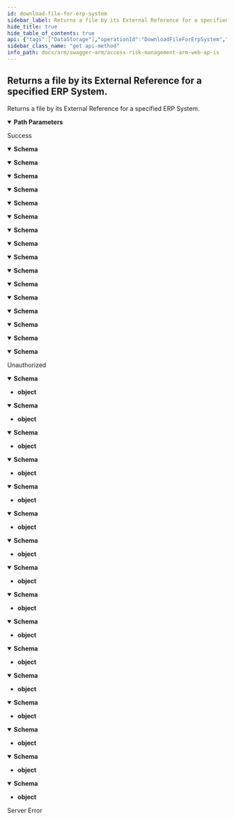 ```yaml
---
id: download-file-for-erp-system
sidebar_label: Returns a file by its External Reference for a specified ERP System.
hide_title: true
hide_table_of_contents: true
api: {"tags":["DataStorage"],"operationId":"DownloadFileForErpSystem","parameters":[{"name":"erpSystemId","in":"path","description":"","required":true,"schema":{"type":"integer","format":"int32"}},{"name":"externalReference","in":"path","description":"","required":true,"schema":{"type":"string"}}],"responses":{"200":{"description":"Success","content":{"application/json;odata.metadata=minimal;odata.streaming=true":{"schema":{"type":"object","properties":{"canRead":{"type":"boolean","readOnly":true},"canSeek":{"type":"boolean","readOnly":true},"canTimeout":{"type":"boolean","readOnly":true},"canWrite":{"type":"boolean","readOnly":true},"length":{"format":"int64","type":"integer","readOnly":true},"position":{"format":"int64","type":"integer"},"readTimeout":{"format":"int32","type":"integer"},"writeTimeout":{"format":"int32","type":"integer"}}}},"application/json;odata.metadata=minimal;odata.streaming=false":{"schema":{"type":"object","properties":{"canRead":{"type":"boolean","readOnly":true},"canSeek":{"type":"boolean","readOnly":true},"canTimeout":{"type":"boolean","readOnly":true},"canWrite":{"type":"boolean","readOnly":true},"length":{"format":"int64","type":"integer","readOnly":true},"position":{"format":"int64","type":"integer"},"readTimeout":{"format":"int32","type":"integer"},"writeTimeout":{"format":"int32","type":"integer"}}}},"application/json;odata.metadata=minimal":{"schema":{"type":"object","properties":{"canRead":{"type":"boolean","readOnly":true},"canSeek":{"type":"boolean","readOnly":true},"canTimeout":{"type":"boolean","readOnly":true},"canWrite":{"type":"boolean","readOnly":true},"length":{"format":"int64","type":"integer","readOnly":true},"position":{"format":"int64","type":"integer"},"readTimeout":{"format":"int32","type":"integer"},"writeTimeout":{"format":"int32","type":"integer"}}}},"application/json;odata.metadata=full;odata.streaming=true":{"schema":{"type":"object","properties":{"canRead":{"type":"boolean","readOnly":true},"canSeek":{"type":"boolean","readOnly":true},"canTimeout":{"type":"boolean","readOnly":true},"canWrite":{"type":"boolean","readOnly":true},"length":{"format":"int64","type":"integer","readOnly":true},"position":{"format":"int64","type":"integer"},"readTimeout":{"format":"int32","type":"integer"},"writeTimeout":{"format":"int32","type":"integer"}}}},"application/json;odata.metadata=full;odata.streaming=false":{"schema":{"type":"object","properties":{"canRead":{"type":"boolean","readOnly":true},"canSeek":{"type":"boolean","readOnly":true},"canTimeout":{"type":"boolean","readOnly":true},"canWrite":{"type":"boolean","readOnly":true},"length":{"format":"int64","type":"integer","readOnly":true},"position":{"format":"int64","type":"integer"},"readTimeout":{"format":"int32","type":"integer"},"writeTimeout":{"format":"int32","type":"integer"}}}},"application/json;odata.metadata=full":{"schema":{"type":"object","properties":{"canRead":{"type":"boolean","readOnly":true},"canSeek":{"type":"boolean","readOnly":true},"canTimeout":{"type":"boolean","readOnly":true},"canWrite":{"type":"boolean","readOnly":true},"length":{"format":"int64","type":"integer","readOnly":true},"position":{"format":"int64","type":"integer"},"readTimeout":{"format":"int32","type":"integer"},"writeTimeout":{"format":"int32","type":"integer"}}}},"application/json;odata.metadata=none;odata.streaming=true":{"schema":{"type":"object","properties":{"canRead":{"type":"boolean","readOnly":true},"canSeek":{"type":"boolean","readOnly":true},"canTimeout":{"type":"boolean","readOnly":true},"canWrite":{"type":"boolean","readOnly":true},"length":{"format":"int64","type":"integer","readOnly":true},"position":{"format":"int64","type":"integer"},"readTimeout":{"format":"int32","type":"integer"},"writeTimeout":{"format":"int32","type":"integer"}}}},"application/json;odata.metadata=none;odata.streaming=false":{"schema":{"type":"object","properties":{"canRead":{"type":"boolean","readOnly":true},"canSeek":{"type":"boolean","readOnly":true},"canTimeout":{"type":"boolean","readOnly":true},"canWrite":{"type":"boolean","readOnly":true},"length":{"format":"int64","type":"integer","readOnly":true},"position":{"format":"int64","type":"integer"},"readTimeout":{"format":"int32","type":"integer"},"writeTimeout":{"format":"int32","type":"integer"}}}},"application/json;odata.metadata=none":{"schema":{"type":"object","properties":{"canRead":{"type":"boolean","readOnly":true},"canSeek":{"type":"boolean","readOnly":true},"canTimeout":{"type":"boolean","readOnly":true},"canWrite":{"type":"boolean","readOnly":true},"length":{"format":"int64","type":"integer","readOnly":true},"position":{"format":"int64","type":"integer"},"readTimeout":{"format":"int32","type":"integer"},"writeTimeout":{"format":"int32","type":"integer"}}}},"application/json;odata.streaming=true":{"schema":{"type":"object","properties":{"canRead":{"type":"boolean","readOnly":true},"canSeek":{"type":"boolean","readOnly":true},"canTimeout":{"type":"boolean","readOnly":true},"canWrite":{"type":"boolean","readOnly":true},"length":{"format":"int64","type":"integer","readOnly":true},"position":{"format":"int64","type":"integer"},"readTimeout":{"format":"int32","type":"integer"},"writeTimeout":{"format":"int32","type":"integer"}}}},"application/json;odata.streaming=false":{"schema":{"type":"object","properties":{"canRead":{"type":"boolean","readOnly":true},"canSeek":{"type":"boolean","readOnly":true},"canTimeout":{"type":"boolean","readOnly":true},"canWrite":{"type":"boolean","readOnly":true},"length":{"format":"int64","type":"integer","readOnly":true},"position":{"format":"int64","type":"integer"},"readTimeout":{"format":"int32","type":"integer"},"writeTimeout":{"format":"int32","type":"integer"}}}},"application/json":{"schema":{"type":"object","properties":{"canRead":{"type":"boolean","readOnly":true},"canSeek":{"type":"boolean","readOnly":true},"canTimeout":{"type":"boolean","readOnly":true},"canWrite":{"type":"boolean","readOnly":true},"length":{"format":"int64","type":"integer","readOnly":true},"position":{"format":"int64","type":"integer"},"readTimeout":{"format":"int32","type":"integer"},"writeTimeout":{"format":"int32","type":"integer"}}}},"application/xml":{"schema":{"type":"object","properties":{"canRead":{"type":"boolean","readOnly":true},"canSeek":{"type":"boolean","readOnly":true},"canTimeout":{"type":"boolean","readOnly":true},"canWrite":{"type":"boolean","readOnly":true},"length":{"format":"int64","type":"integer","readOnly":true},"position":{"format":"int64","type":"integer"},"readTimeout":{"format":"int32","type":"integer"},"writeTimeout":{"format":"int32","type":"integer"}}}},"application/prs.odatatestxx-odata":{"schema":{"type":"object","properties":{"canRead":{"type":"boolean","readOnly":true},"canSeek":{"type":"boolean","readOnly":true},"canTimeout":{"type":"boolean","readOnly":true},"canWrite":{"type":"boolean","readOnly":true},"length":{"format":"int64","type":"integer","readOnly":true},"position":{"format":"int64","type":"integer"},"readTimeout":{"format":"int32","type":"integer"},"writeTimeout":{"format":"int32","type":"integer"}}}},"text/plain":{"schema":{"type":"object","properties":{"canRead":{"type":"boolean","readOnly":true},"canSeek":{"type":"boolean","readOnly":true},"canTimeout":{"type":"boolean","readOnly":true},"canWrite":{"type":"boolean","readOnly":true},"length":{"format":"int64","type":"integer","readOnly":true},"position":{"format":"int64","type":"integer"},"readTimeout":{"format":"int32","type":"integer"},"writeTimeout":{"format":"int32","type":"integer"}}}},"text/json":{"schema":{"type":"object","properties":{"canRead":{"type":"boolean","readOnly":true},"canSeek":{"type":"boolean","readOnly":true},"canTimeout":{"type":"boolean","readOnly":true},"canWrite":{"type":"boolean","readOnly":true},"length":{"format":"int64","type":"integer","readOnly":true},"position":{"format":"int64","type":"integer"},"readTimeout":{"format":"int32","type":"integer"},"writeTimeout":{"format":"int32","type":"integer"}}}}}},"401":{"description":"Unauthorized","content":{"application/json;odata.metadata=minimal;odata.streaming=true":{"schema":{"type":"object"}},"application/json;odata.metadata=minimal;odata.streaming=false":{"schema":{"type":"object"}},"application/json;odata.metadata=minimal":{"schema":{"type":"object"}},"application/json;odata.metadata=full;odata.streaming=true":{"schema":{"type":"object"}},"application/json;odata.metadata=full;odata.streaming=false":{"schema":{"type":"object"}},"application/json;odata.metadata=full":{"schema":{"type":"object"}},"application/json;odata.metadata=none;odata.streaming=true":{"schema":{"type":"object"}},"application/json;odata.metadata=none;odata.streaming=false":{"schema":{"type":"object"}},"application/json;odata.metadata=none":{"schema":{"type":"object"}},"application/json;odata.streaming=true":{"schema":{"type":"object"}},"application/json;odata.streaming=false":{"schema":{"type":"object"}},"application/json":{"schema":{"type":"object"}},"application/xml":{"schema":{"type":"object"}},"application/prs.odatatestxx-odata":{"schema":{"type":"object"}},"text/plain":{"schema":{"type":"object"}},"text/json":{"schema":{"type":"object"}}}},"500":{"description":"Server Error"}},"description":"Returns a file by its External Reference for a specified ERP System.","method":"get","path":"/api/datastorage/downloadfile/system/{erpSystemId}/externalreference/{externalReference}","info":{"version":"v1","title":"Access Risk Management ARM Web APIs"},"postman":{"name":"Returns a file by its External Reference for a specified ERP System.","description":{"type":"text/plain"},"url":{"path":["api","datastorage","downloadfile","system",":erpSystemId","externalreference",":externalReference"],"host":["{{baseUrl}}"],"query":[],"variable":[{"disabled":false,"description":{"content":"(Required) ","type":"text/plain"},"type":"any","value":"","key":"erpSystemId"},{"disabled":false,"description":{"content":"(Required) ","type":"text/plain"},"type":"any","value":"","key":"externalReference"}]},"header":[{"key":"Accept","value":"application/json;odata.metadata=minimal;odata.streaming=true"}],"method":"GET"}}
sidebar_class_name: "get api-method"
info_path: docs/arm/swagger-arm/access-risk-management-arm-web-ap-is
---
```



## Returns a file by its External Reference for a specified ERP System.



Returns a file by its External Reference for a specified ERP System.

<details style={{"marginBottom":"1rem"}} data-collapsed={false} open={true}><summary style={{}}><strong>Path Parameters</strong></summary><div><ul><ParamsItem className={"paramsItem"} param={{"name":"erpSystemId","in":"path","description":"","required":true,"schema":{"type":"integer","format":"int32"}}}></ParamsItem><ParamsItem className={"paramsItem"} param={{"name":"externalReference","in":"path","description":"","required":true,"schema":{"type":"string"}}}></ParamsItem></ul></div></details><div><ApiTabs><TabItem label={"200"} value={"200"}><div>

Success

</div><div><MimeTabs groupId={"mime-type"}><TabItem label={"application/json;odata.metadata=minimal;odata.streaming=true"} value={"application/json;odata.metadata=minimal;odata.streaming=true"}><SchemaTabs groupId={"schema-tabs"}><TabItem label={"Schema"} value={"Schema"}><details style={{}} data-collapsed={false} open={true}><summary style={{"textAlign":"left"}}><strong>Schema</strong></summary><div style={{"textAlign":"left","marginLeft":"1rem"}}></div><ul style={{"marginLeft":"1rem"}}><SchemaItem collapsible={false} name={"canRead"} required={false} schemaDescription={undefined} schemaName={"boolean"} qualifierMessage={undefined} defaultValue={undefined}></SchemaItem><SchemaItem collapsible={false} name={"canSeek"} required={false} schemaDescription={undefined} schemaName={"boolean"} qualifierMessage={undefined} defaultValue={undefined}></SchemaItem><SchemaItem collapsible={false} name={"canTimeout"} required={false} schemaDescription={undefined} schemaName={"boolean"} qualifierMessage={undefined} defaultValue={undefined}></SchemaItem><SchemaItem collapsible={false} name={"canWrite"} required={false} schemaDescription={undefined} schemaName={"boolean"} qualifierMessage={undefined} defaultValue={undefined}></SchemaItem><SchemaItem collapsible={false} name={"length"} required={false} schemaDescription={undefined} schemaName={"int64"} qualifierMessage={undefined} defaultValue={undefined}></SchemaItem><SchemaItem collapsible={false} name={"position"} required={false} schemaDescription={undefined} schemaName={"int64"} qualifierMessage={undefined} defaultValue={undefined}></SchemaItem><SchemaItem collapsible={false} name={"readTimeout"} required={false} schemaDescription={undefined} schemaName={"int32"} qualifierMessage={undefined} defaultValue={undefined}></SchemaItem><SchemaItem collapsible={false} name={"writeTimeout"} required={false} schemaDescription={undefined} schemaName={"int32"} qualifierMessage={undefined} defaultValue={undefined}></SchemaItem></ul></details></TabItem></SchemaTabs></TabItem><TabItem label={"application/json;odata.metadata=minimal;odata.streaming=false"} value={"application/json;odata.metadata=minimal;odata.streaming=false"}><SchemaTabs groupId={"schema-tabs"}><TabItem label={"Schema"} value={"Schema"}><details style={{}} data-collapsed={false} open={true}><summary style={{"textAlign":"left"}}><strong>Schema</strong></summary><div style={{"textAlign":"left","marginLeft":"1rem"}}></div><ul style={{"marginLeft":"1rem"}}><SchemaItem collapsible={false} name={"canRead"} required={false} schemaDescription={undefined} schemaName={"boolean"} qualifierMessage={undefined} defaultValue={undefined}></SchemaItem><SchemaItem collapsible={false} name={"canSeek"} required={false} schemaDescription={undefined} schemaName={"boolean"} qualifierMessage={undefined} defaultValue={undefined}></SchemaItem><SchemaItem collapsible={false} name={"canTimeout"} required={false} schemaDescription={undefined} schemaName={"boolean"} qualifierMessage={undefined} defaultValue={undefined}></SchemaItem><SchemaItem collapsible={false} name={"canWrite"} required={false} schemaDescription={undefined} schemaName={"boolean"} qualifierMessage={undefined} defaultValue={undefined}></SchemaItem><SchemaItem collapsible={false} name={"length"} required={false} schemaDescription={undefined} schemaName={"int64"} qualifierMessage={undefined} defaultValue={undefined}></SchemaItem><SchemaItem collapsible={false} name={"position"} required={false} schemaDescription={undefined} schemaName={"int64"} qualifierMessage={undefined} defaultValue={undefined}></SchemaItem><SchemaItem collapsible={false} name={"readTimeout"} required={false} schemaDescription={undefined} schemaName={"int32"} qualifierMessage={undefined} defaultValue={undefined}></SchemaItem><SchemaItem collapsible={false} name={"writeTimeout"} required={false} schemaDescription={undefined} schemaName={"int32"} qualifierMessage={undefined} defaultValue={undefined}></SchemaItem></ul></details></TabItem></SchemaTabs></TabItem><TabItem label={"application/json;odata.metadata=minimal"} value={"application/json;odata.metadata=minimal"}><SchemaTabs groupId={"schema-tabs"}><TabItem label={"Schema"} value={"Schema"}><details style={{}} data-collapsed={false} open={true}><summary style={{"textAlign":"left"}}><strong>Schema</strong></summary><div style={{"textAlign":"left","marginLeft":"1rem"}}></div><ul style={{"marginLeft":"1rem"}}><SchemaItem collapsible={false} name={"canRead"} required={false} schemaDescription={undefined} schemaName={"boolean"} qualifierMessage={undefined} defaultValue={undefined}></SchemaItem><SchemaItem collapsible={false} name={"canSeek"} required={false} schemaDescription={undefined} schemaName={"boolean"} qualifierMessage={undefined} defaultValue={undefined}></SchemaItem><SchemaItem collapsible={false} name={"canTimeout"} required={false} schemaDescription={undefined} schemaName={"boolean"} qualifierMessage={undefined} defaultValue={undefined}></SchemaItem><SchemaItem collapsible={false} name={"canWrite"} required={false} schemaDescription={undefined} schemaName={"boolean"} qualifierMessage={undefined} defaultValue={undefined}></SchemaItem><SchemaItem collapsible={false} name={"length"} required={false} schemaDescription={undefined} schemaName={"int64"} qualifierMessage={undefined} defaultValue={undefined}></SchemaItem><SchemaItem collapsible={false} name={"position"} required={false} schemaDescription={undefined} schemaName={"int64"} qualifierMessage={undefined} defaultValue={undefined}></SchemaItem><SchemaItem collapsible={false} name={"readTimeout"} required={false} schemaDescription={undefined} schemaName={"int32"} qualifierMessage={undefined} defaultValue={undefined}></SchemaItem><SchemaItem collapsible={false} name={"writeTimeout"} required={false} schemaDescription={undefined} schemaName={"int32"} qualifierMessage={undefined} defaultValue={undefined}></SchemaItem></ul></details></TabItem></SchemaTabs></TabItem><TabItem label={"application/json;odata.metadata=full;odata.streaming=true"} value={"application/json;odata.metadata=full;odata.streaming=true"}><SchemaTabs groupId={"schema-tabs"}><TabItem label={"Schema"} value={"Schema"}><details style={{}} data-collapsed={false} open={true}><summary style={{"textAlign":"left"}}><strong>Schema</strong></summary><div style={{"textAlign":"left","marginLeft":"1rem"}}></div><ul style={{"marginLeft":"1rem"}}><SchemaItem collapsible={false} name={"canRead"} required={false} schemaDescription={undefined} schemaName={"boolean"} qualifierMessage={undefined} defaultValue={undefined}></SchemaItem><SchemaItem collapsible={false} name={"canSeek"} required={false} schemaDescription={undefined} schemaName={"boolean"} qualifierMessage={undefined} defaultValue={undefined}></SchemaItem><SchemaItem collapsible={false} name={"canTimeout"} required={false} schemaDescription={undefined} schemaName={"boolean"} qualifierMessage={undefined} defaultValue={undefined}></SchemaItem><SchemaItem collapsible={false} name={"canWrite"} required={false} schemaDescription={undefined} schemaName={"boolean"} qualifierMessage={undefined} defaultValue={undefined}></SchemaItem><SchemaItem collapsible={false} name={"length"} required={false} schemaDescription={undefined} schemaName={"int64"} qualifierMessage={undefined} defaultValue={undefined}></SchemaItem><SchemaItem collapsible={false} name={"position"} required={false} schemaDescription={undefined} schemaName={"int64"} qualifierMessage={undefined} defaultValue={undefined}></SchemaItem><SchemaItem collapsible={false} name={"readTimeout"} required={false} schemaDescription={undefined} schemaName={"int32"} qualifierMessage={undefined} defaultValue={undefined}></SchemaItem><SchemaItem collapsible={false} name={"writeTimeout"} required={false} schemaDescription={undefined} schemaName={"int32"} qualifierMessage={undefined} defaultValue={undefined}></SchemaItem></ul></details></TabItem></SchemaTabs></TabItem><TabItem label={"application/json;odata.metadata=full;odata.streaming=false"} value={"application/json;odata.metadata=full;odata.streaming=false"}><SchemaTabs groupId={"schema-tabs"}><TabItem label={"Schema"} value={"Schema"}><details style={{}} data-collapsed={false} open={true}><summary style={{"textAlign":"left"}}><strong>Schema</strong></summary><div style={{"textAlign":"left","marginLeft":"1rem"}}></div><ul style={{"marginLeft":"1rem"}}><SchemaItem collapsible={false} name={"canRead"} required={false} schemaDescription={undefined} schemaName={"boolean"} qualifierMessage={undefined} defaultValue={undefined}></SchemaItem><SchemaItem collapsible={false} name={"canSeek"} required={false} schemaDescription={undefined} schemaName={"boolean"} qualifierMessage={undefined} defaultValue={undefined}></SchemaItem><SchemaItem collapsible={false} name={"canTimeout"} required={false} schemaDescription={undefined} schemaName={"boolean"} qualifierMessage={undefined} defaultValue={undefined}></SchemaItem><SchemaItem collapsible={false} name={"canWrite"} required={false} schemaDescription={undefined} schemaName={"boolean"} qualifierMessage={undefined} defaultValue={undefined}></SchemaItem><SchemaItem collapsible={false} name={"length"} required={false} schemaDescription={undefined} schemaName={"int64"} qualifierMessage={undefined} defaultValue={undefined}></SchemaItem><SchemaItem collapsible={false} name={"position"} required={false} schemaDescription={undefined} schemaName={"int64"} qualifierMessage={undefined} defaultValue={undefined}></SchemaItem><SchemaItem collapsible={false} name={"readTimeout"} required={false} schemaDescription={undefined} schemaName={"int32"} qualifierMessage={undefined} defaultValue={undefined}></SchemaItem><SchemaItem collapsible={false} name={"writeTimeout"} required={false} schemaDescription={undefined} schemaName={"int32"} qualifierMessage={undefined} defaultValue={undefined}></SchemaItem></ul></details></TabItem></SchemaTabs></TabItem><TabItem label={"application/json;odata.metadata=full"} value={"application/json;odata.metadata=full"}><SchemaTabs groupId={"schema-tabs"}><TabItem label={"Schema"} value={"Schema"}><details style={{}} data-collapsed={false} open={true}><summary style={{"textAlign":"left"}}><strong>Schema</strong></summary><div style={{"textAlign":"left","marginLeft":"1rem"}}></div><ul style={{"marginLeft":"1rem"}}><SchemaItem collapsible={false} name={"canRead"} required={false} schemaDescription={undefined} schemaName={"boolean"} qualifierMessage={undefined} defaultValue={undefined}></SchemaItem><SchemaItem collapsible={false} name={"canSeek"} required={false} schemaDescription={undefined} schemaName={"boolean"} qualifierMessage={undefined} defaultValue={undefined}></SchemaItem><SchemaItem collapsible={false} name={"canTimeout"} required={false} schemaDescription={undefined} schemaName={"boolean"} qualifierMessage={undefined} defaultValue={undefined}></SchemaItem><SchemaItem collapsible={false} name={"canWrite"} required={false} schemaDescription={undefined} schemaName={"boolean"} qualifierMessage={undefined} defaultValue={undefined}></SchemaItem><SchemaItem collapsible={false} name={"length"} required={false} schemaDescription={undefined} schemaName={"int64"} qualifierMessage={undefined} defaultValue={undefined}></SchemaItem><SchemaItem collapsible={false} name={"position"} required={false} schemaDescription={undefined} schemaName={"int64"} qualifierMessage={undefined} defaultValue={undefined}></SchemaItem><SchemaItem collapsible={false} name={"readTimeout"} required={false} schemaDescription={undefined} schemaName={"int32"} qualifierMessage={undefined} defaultValue={undefined}></SchemaItem><SchemaItem collapsible={false} name={"writeTimeout"} required={false} schemaDescription={undefined} schemaName={"int32"} qualifierMessage={undefined} defaultValue={undefined}></SchemaItem></ul></details></TabItem></SchemaTabs></TabItem><TabItem label={"application/json;odata.metadata=none;odata.streaming=true"} value={"application/json;odata.metadata=none;odata.streaming=true"}><SchemaTabs groupId={"schema-tabs"}><TabItem label={"Schema"} value={"Schema"}><details style={{}} data-collapsed={false} open={true}><summary style={{"textAlign":"left"}}><strong>Schema</strong></summary><div style={{"textAlign":"left","marginLeft":"1rem"}}></div><ul style={{"marginLeft":"1rem"}}><SchemaItem collapsible={false} name={"canRead"} required={false} schemaDescription={undefined} schemaName={"boolean"} qualifierMessage={undefined} defaultValue={undefined}></SchemaItem><SchemaItem collapsible={false} name={"canSeek"} required={false} schemaDescription={undefined} schemaName={"boolean"} qualifierMessage={undefined} defaultValue={undefined}></SchemaItem><SchemaItem collapsible={false} name={"canTimeout"} required={false} schemaDescription={undefined} schemaName={"boolean"} qualifierMessage={undefined} defaultValue={undefined}></SchemaItem><SchemaItem collapsible={false} name={"canWrite"} required={false} schemaDescription={undefined} schemaName={"boolean"} qualifierMessage={undefined} defaultValue={undefined}></SchemaItem><SchemaItem collapsible={false} name={"length"} required={false} schemaDescription={undefined} schemaName={"int64"} qualifierMessage={undefined} defaultValue={undefined}></SchemaItem><SchemaItem collapsible={false} name={"position"} required={false} schemaDescription={undefined} schemaName={"int64"} qualifierMessage={undefined} defaultValue={undefined}></SchemaItem><SchemaItem collapsible={false} name={"readTimeout"} required={false} schemaDescription={undefined} schemaName={"int32"} qualifierMessage={undefined} defaultValue={undefined}></SchemaItem><SchemaItem collapsible={false} name={"writeTimeout"} required={false} schemaDescription={undefined} schemaName={"int32"} qualifierMessage={undefined} defaultValue={undefined}></SchemaItem></ul></details></TabItem></SchemaTabs></TabItem><TabItem label={"application/json;odata.metadata=none;odata.streaming=false"} value={"application/json;odata.metadata=none;odata.streaming=false"}><SchemaTabs groupId={"schema-tabs"}><TabItem label={"Schema"} value={"Schema"}><details style={{}} data-collapsed={false} open={true}><summary style={{"textAlign":"left"}}><strong>Schema</strong></summary><div style={{"textAlign":"left","marginLeft":"1rem"}}></div><ul style={{"marginLeft":"1rem"}}><SchemaItem collapsible={false} name={"canRead"} required={false} schemaDescription={undefined} schemaName={"boolean"} qualifierMessage={undefined} defaultValue={undefined}></SchemaItem><SchemaItem collapsible={false} name={"canSeek"} required={false} schemaDescription={undefined} schemaName={"boolean"} qualifierMessage={undefined} defaultValue={undefined}></SchemaItem><SchemaItem collapsible={false} name={"canTimeout"} required={false} schemaDescription={undefined} schemaName={"boolean"} qualifierMessage={undefined} defaultValue={undefined}></SchemaItem><SchemaItem collapsible={false} name={"canWrite"} required={false} schemaDescription={undefined} schemaName={"boolean"} qualifierMessage={undefined} defaultValue={undefined}></SchemaItem><SchemaItem collapsible={false} name={"length"} required={false} schemaDescription={undefined} schemaName={"int64"} qualifierMessage={undefined} defaultValue={undefined}></SchemaItem><SchemaItem collapsible={false} name={"position"} required={false} schemaDescription={undefined} schemaName={"int64"} qualifierMessage={undefined} defaultValue={undefined}></SchemaItem><SchemaItem collapsible={false} name={"readTimeout"} required={false} schemaDescription={undefined} schemaName={"int32"} qualifierMessage={undefined} defaultValue={undefined}></SchemaItem><SchemaItem collapsible={false} name={"writeTimeout"} required={false} schemaDescription={undefined} schemaName={"int32"} qualifierMessage={undefined} defaultValue={undefined}></SchemaItem></ul></details></TabItem></SchemaTabs></TabItem><TabItem label={"application/json;odata.metadata=none"} value={"application/json;odata.metadata=none"}><SchemaTabs groupId={"schema-tabs"}><TabItem label={"Schema"} value={"Schema"}><details style={{}} data-collapsed={false} open={true}><summary style={{"textAlign":"left"}}><strong>Schema</strong></summary><div style={{"textAlign":"left","marginLeft":"1rem"}}></div><ul style={{"marginLeft":"1rem"}}><SchemaItem collapsible={false} name={"canRead"} required={false} schemaDescription={undefined} schemaName={"boolean"} qualifierMessage={undefined} defaultValue={undefined}></SchemaItem><SchemaItem collapsible={false} name={"canSeek"} required={false} schemaDescription={undefined} schemaName={"boolean"} qualifierMessage={undefined} defaultValue={undefined}></SchemaItem><SchemaItem collapsible={false} name={"canTimeout"} required={false} schemaDescription={undefined} schemaName={"boolean"} qualifierMessage={undefined} defaultValue={undefined}></SchemaItem><SchemaItem collapsible={false} name={"canWrite"} required={false} schemaDescription={undefined} schemaName={"boolean"} qualifierMessage={undefined} defaultValue={undefined}></SchemaItem><SchemaItem collapsible={false} name={"length"} required={false} schemaDescription={undefined} schemaName={"int64"} qualifierMessage={undefined} defaultValue={undefined}></SchemaItem><SchemaItem collapsible={false} name={"position"} required={false} schemaDescription={undefined} schemaName={"int64"} qualifierMessage={undefined} defaultValue={undefined}></SchemaItem><SchemaItem collapsible={false} name={"readTimeout"} required={false} schemaDescription={undefined} schemaName={"int32"} qualifierMessage={undefined} defaultValue={undefined}></SchemaItem><SchemaItem collapsible={false} name={"writeTimeout"} required={false} schemaDescription={undefined} schemaName={"int32"} qualifierMessage={undefined} defaultValue={undefined}></SchemaItem></ul></details></TabItem></SchemaTabs></TabItem><TabItem label={"application/json;odata.streaming=true"} value={"application/json;odata.streaming=true"}><SchemaTabs groupId={"schema-tabs"}><TabItem label={"Schema"} value={"Schema"}><details style={{}} data-collapsed={false} open={true}><summary style={{"textAlign":"left"}}><strong>Schema</strong></summary><div style={{"textAlign":"left","marginLeft":"1rem"}}></div><ul style={{"marginLeft":"1rem"}}><SchemaItem collapsible={false} name={"canRead"} required={false} schemaDescription={undefined} schemaName={"boolean"} qualifierMessage={undefined} defaultValue={undefined}></SchemaItem><SchemaItem collapsible={false} name={"canSeek"} required={false} schemaDescription={undefined} schemaName={"boolean"} qualifierMessage={undefined} defaultValue={undefined}></SchemaItem><SchemaItem collapsible={false} name={"canTimeout"} required={false} schemaDescription={undefined} schemaName={"boolean"} qualifierMessage={undefined} defaultValue={undefined}></SchemaItem><SchemaItem collapsible={false} name={"canWrite"} required={false} schemaDescription={undefined} schemaName={"boolean"} qualifierMessage={undefined} defaultValue={undefined}></SchemaItem><SchemaItem collapsible={false} name={"length"} required={false} schemaDescription={undefined} schemaName={"int64"} qualifierMessage={undefined} defaultValue={undefined}></SchemaItem><SchemaItem collapsible={false} name={"position"} required={false} schemaDescription={undefined} schemaName={"int64"} qualifierMessage={undefined} defaultValue={undefined}></SchemaItem><SchemaItem collapsible={false} name={"readTimeout"} required={false} schemaDescription={undefined} schemaName={"int32"} qualifierMessage={undefined} defaultValue={undefined}></SchemaItem><SchemaItem collapsible={false} name={"writeTimeout"} required={false} schemaDescription={undefined} schemaName={"int32"} qualifierMessage={undefined} defaultValue={undefined}></SchemaItem></ul></details></TabItem></SchemaTabs></TabItem><TabItem label={"application/json;odata.streaming=false"} value={"application/json;odata.streaming=false"}><SchemaTabs groupId={"schema-tabs"}><TabItem label={"Schema"} value={"Schema"}><details style={{}} data-collapsed={false} open={true}><summary style={{"textAlign":"left"}}><strong>Schema</strong></summary><div style={{"textAlign":"left","marginLeft":"1rem"}}></div><ul style={{"marginLeft":"1rem"}}><SchemaItem collapsible={false} name={"canRead"} required={false} schemaDescription={undefined} schemaName={"boolean"} qualifierMessage={undefined} defaultValue={undefined}></SchemaItem><SchemaItem collapsible={false} name={"canSeek"} required={false} schemaDescription={undefined} schemaName={"boolean"} qualifierMessage={undefined} defaultValue={undefined}></SchemaItem><SchemaItem collapsible={false} name={"canTimeout"} required={false} schemaDescription={undefined} schemaName={"boolean"} qualifierMessage={undefined} defaultValue={undefined}></SchemaItem><SchemaItem collapsible={false} name={"canWrite"} required={false} schemaDescription={undefined} schemaName={"boolean"} qualifierMessage={undefined} defaultValue={undefined}></SchemaItem><SchemaItem collapsible={false} name={"length"} required={false} schemaDescription={undefined} schemaName={"int64"} qualifierMessage={undefined} defaultValue={undefined}></SchemaItem><SchemaItem collapsible={false} name={"position"} required={false} schemaDescription={undefined} schemaName={"int64"} qualifierMessage={undefined} defaultValue={undefined}></SchemaItem><SchemaItem collapsible={false} name={"readTimeout"} required={false} schemaDescription={undefined} schemaName={"int32"} qualifierMessage={undefined} defaultValue={undefined}></SchemaItem><SchemaItem collapsible={false} name={"writeTimeout"} required={false} schemaDescription={undefined} schemaName={"int32"} qualifierMessage={undefined} defaultValue={undefined}></SchemaItem></ul></details></TabItem></SchemaTabs></TabItem><TabItem label={"application/json"} value={"application/json"}><SchemaTabs groupId={"schema-tabs"}><TabItem label={"Schema"} value={"Schema"}><details style={{}} data-collapsed={false} open={true}><summary style={{"textAlign":"left"}}><strong>Schema</strong></summary><div style={{"textAlign":"left","marginLeft":"1rem"}}></div><ul style={{"marginLeft":"1rem"}}><SchemaItem collapsible={false} name={"canRead"} required={false} schemaDescription={undefined} schemaName={"boolean"} qualifierMessage={undefined} defaultValue={undefined}></SchemaItem><SchemaItem collapsible={false} name={"canSeek"} required={false} schemaDescription={undefined} schemaName={"boolean"} qualifierMessage={undefined} defaultValue={undefined}></SchemaItem><SchemaItem collapsible={false} name={"canTimeout"} required={false} schemaDescription={undefined} schemaName={"boolean"} qualifierMessage={undefined} defaultValue={undefined}></SchemaItem><SchemaItem collapsible={false} name={"canWrite"} required={false} schemaDescription={undefined} schemaName={"boolean"} qualifierMessage={undefined} defaultValue={undefined}></SchemaItem><SchemaItem collapsible={false} name={"length"} required={false} schemaDescription={undefined} schemaName={"int64"} qualifierMessage={undefined} defaultValue={undefined}></SchemaItem><SchemaItem collapsible={false} name={"position"} required={false} schemaDescription={undefined} schemaName={"int64"} qualifierMessage={undefined} defaultValue={undefined}></SchemaItem><SchemaItem collapsible={false} name={"readTimeout"} required={false} schemaDescription={undefined} schemaName={"int32"} qualifierMessage={undefined} defaultValue={undefined}></SchemaItem><SchemaItem collapsible={false} name={"writeTimeout"} required={false} schemaDescription={undefined} schemaName={"int32"} qualifierMessage={undefined} defaultValue={undefined}></SchemaItem></ul></details></TabItem></SchemaTabs></TabItem><TabItem label={"application/xml"} value={"application/xml"}><SchemaTabs groupId={"schema-tabs"}><TabItem label={"Schema"} value={"Schema"}><details style={{}} data-collapsed={false} open={true}><summary style={{"textAlign":"left"}}><strong>Schema</strong></summary><div style={{"textAlign":"left","marginLeft":"1rem"}}></div><ul style={{"marginLeft":"1rem"}}><SchemaItem collapsible={false} name={"canRead"} required={false} schemaDescription={undefined} schemaName={"boolean"} qualifierMessage={undefined} defaultValue={undefined}></SchemaItem><SchemaItem collapsible={false} name={"canSeek"} required={false} schemaDescription={undefined} schemaName={"boolean"} qualifierMessage={undefined} defaultValue={undefined}></SchemaItem><SchemaItem collapsible={false} name={"canTimeout"} required={false} schemaDescription={undefined} schemaName={"boolean"} qualifierMessage={undefined} defaultValue={undefined}></SchemaItem><SchemaItem collapsible={false} name={"canWrite"} required={false} schemaDescription={undefined} schemaName={"boolean"} qualifierMessage={undefined} defaultValue={undefined}></SchemaItem><SchemaItem collapsible={false} name={"length"} required={false} schemaDescription={undefined} schemaName={"int64"} qualifierMessage={undefined} defaultValue={undefined}></SchemaItem><SchemaItem collapsible={false} name={"position"} required={false} schemaDescription={undefined} schemaName={"int64"} qualifierMessage={undefined} defaultValue={undefined}></SchemaItem><SchemaItem collapsible={false} name={"readTimeout"} required={false} schemaDescription={undefined} schemaName={"int32"} qualifierMessage={undefined} defaultValue={undefined}></SchemaItem><SchemaItem collapsible={false} name={"writeTimeout"} required={false} schemaDescription={undefined} schemaName={"int32"} qualifierMessage={undefined} defaultValue={undefined}></SchemaItem></ul></details></TabItem></SchemaTabs></TabItem><TabItem label={"application/prs.odatatestxx-odata"} value={"application/prs.odatatestxx-odata"}><SchemaTabs groupId={"schema-tabs"}><TabItem label={"Schema"} value={"Schema"}><details style={{}} data-collapsed={false} open={true}><summary style={{"textAlign":"left"}}><strong>Schema</strong></summary><div style={{"textAlign":"left","marginLeft":"1rem"}}></div><ul style={{"marginLeft":"1rem"}}><SchemaItem collapsible={false} name={"canRead"} required={false} schemaDescription={undefined} schemaName={"boolean"} qualifierMessage={undefined} defaultValue={undefined}></SchemaItem><SchemaItem collapsible={false} name={"canSeek"} required={false} schemaDescription={undefined} schemaName={"boolean"} qualifierMessage={undefined} defaultValue={undefined}></SchemaItem><SchemaItem collapsible={false} name={"canTimeout"} required={false} schemaDescription={undefined} schemaName={"boolean"} qualifierMessage={undefined} defaultValue={undefined}></SchemaItem><SchemaItem collapsible={false} name={"canWrite"} required={false} schemaDescription={undefined} schemaName={"boolean"} qualifierMessage={undefined} defaultValue={undefined}></SchemaItem><SchemaItem collapsible={false} name={"length"} required={false} schemaDescription={undefined} schemaName={"int64"} qualifierMessage={undefined} defaultValue={undefined}></SchemaItem><SchemaItem collapsible={false} name={"position"} required={false} schemaDescription={undefined} schemaName={"int64"} qualifierMessage={undefined} defaultValue={undefined}></SchemaItem><SchemaItem collapsible={false} name={"readTimeout"} required={false} schemaDescription={undefined} schemaName={"int32"} qualifierMessage={undefined} defaultValue={undefined}></SchemaItem><SchemaItem collapsible={false} name={"writeTimeout"} required={false} schemaDescription={undefined} schemaName={"int32"} qualifierMessage={undefined} defaultValue={undefined}></SchemaItem></ul></details></TabItem></SchemaTabs></TabItem><TabItem label={"text/plain"} value={"text/plain"}><SchemaTabs groupId={"schema-tabs"}><TabItem label={"Schema"} value={"Schema"}><details style={{}} data-collapsed={false} open={true}><summary style={{"textAlign":"left"}}><strong>Schema</strong></summary><div style={{"textAlign":"left","marginLeft":"1rem"}}></div><ul style={{"marginLeft":"1rem"}}><SchemaItem collapsible={false} name={"canRead"} required={false} schemaDescription={undefined} schemaName={"boolean"} qualifierMessage={undefined} defaultValue={undefined}></SchemaItem><SchemaItem collapsible={false} name={"canSeek"} required={false} schemaDescription={undefined} schemaName={"boolean"} qualifierMessage={undefined} defaultValue={undefined}></SchemaItem><SchemaItem collapsible={false} name={"canTimeout"} required={false} schemaDescription={undefined} schemaName={"boolean"} qualifierMessage={undefined} defaultValue={undefined}></SchemaItem><SchemaItem collapsible={false} name={"canWrite"} required={false} schemaDescription={undefined} schemaName={"boolean"} qualifierMessage={undefined} defaultValue={undefined}></SchemaItem><SchemaItem collapsible={false} name={"length"} required={false} schemaDescription={undefined} schemaName={"int64"} qualifierMessage={undefined} defaultValue={undefined}></SchemaItem><SchemaItem collapsible={false} name={"position"} required={false} schemaDescription={undefined} schemaName={"int64"} qualifierMessage={undefined} defaultValue={undefined}></SchemaItem><SchemaItem collapsible={false} name={"readTimeout"} required={false} schemaDescription={undefined} schemaName={"int32"} qualifierMessage={undefined} defaultValue={undefined}></SchemaItem><SchemaItem collapsible={false} name={"writeTimeout"} required={false} schemaDescription={undefined} schemaName={"int32"} qualifierMessage={undefined} defaultValue={undefined}></SchemaItem></ul></details></TabItem></SchemaTabs></TabItem><TabItem label={"text/json"} value={"text/json"}><SchemaTabs groupId={"schema-tabs"}><TabItem label={"Schema"} value={"Schema"}><details style={{}} data-collapsed={false} open={true}><summary style={{"textAlign":"left"}}><strong>Schema</strong></summary><div style={{"textAlign":"left","marginLeft":"1rem"}}></div><ul style={{"marginLeft":"1rem"}}><SchemaItem collapsible={false} name={"canRead"} required={false} schemaDescription={undefined} schemaName={"boolean"} qualifierMessage={undefined} defaultValue={undefined}></SchemaItem><SchemaItem collapsible={false} name={"canSeek"} required={false} schemaDescription={undefined} schemaName={"boolean"} qualifierMessage={undefined} defaultValue={undefined}></SchemaItem><SchemaItem collapsible={false} name={"canTimeout"} required={false} schemaDescription={undefined} schemaName={"boolean"} qualifierMessage={undefined} defaultValue={undefined}></SchemaItem><SchemaItem collapsible={false} name={"canWrite"} required={false} schemaDescription={undefined} schemaName={"boolean"} qualifierMessage={undefined} defaultValue={undefined}></SchemaItem><SchemaItem collapsible={false} name={"length"} required={false} schemaDescription={undefined} schemaName={"int64"} qualifierMessage={undefined} defaultValue={undefined}></SchemaItem><SchemaItem collapsible={false} name={"position"} required={false} schemaDescription={undefined} schemaName={"int64"} qualifierMessage={undefined} defaultValue={undefined}></SchemaItem><SchemaItem collapsible={false} name={"readTimeout"} required={false} schemaDescription={undefined} schemaName={"int32"} qualifierMessage={undefined} defaultValue={undefined}></SchemaItem><SchemaItem collapsible={false} name={"writeTimeout"} required={false} schemaDescription={undefined} schemaName={"int32"} qualifierMessage={undefined} defaultValue={undefined}></SchemaItem></ul></details></TabItem></SchemaTabs></TabItem></MimeTabs></div></TabItem><TabItem label={"401"} value={"401"}><div>

Unauthorized

</div><div><MimeTabs groupId={"mime-type"}><TabItem label={"application/json;odata.metadata=minimal;odata.streaming=true"} value={"application/json;odata.metadata=minimal;odata.streaming=true"}><SchemaTabs groupId={"schema-tabs"}><TabItem label={"Schema"} value={"Schema"}><details style={{}} data-collapsed={false} open={true}><summary style={{"textAlign":"left"}}><strong>Schema</strong></summary><div style={{"textAlign":"left","marginLeft":"1rem"}}></div><ul style={{"marginLeft":"1rem"}}><li><div><strong>object</strong></div></li></ul></details></TabItem></SchemaTabs></TabItem><TabItem label={"application/json;odata.metadata=minimal;odata.streaming=false"} value={"application/json;odata.metadata=minimal;odata.streaming=false"}><SchemaTabs groupId={"schema-tabs"}><TabItem label={"Schema"} value={"Schema"}><details style={{}} data-collapsed={false} open={true}><summary style={{"textAlign":"left"}}><strong>Schema</strong></summary><div style={{"textAlign":"left","marginLeft":"1rem"}}></div><ul style={{"marginLeft":"1rem"}}><li><div><strong>object</strong></div></li></ul></details></TabItem></SchemaTabs></TabItem><TabItem label={"application/json;odata.metadata=minimal"} value={"application/json;odata.metadata=minimal"}><SchemaTabs groupId={"schema-tabs"}><TabItem label={"Schema"} value={"Schema"}><details style={{}} data-collapsed={false} open={true}><summary style={{"textAlign":"left"}}><strong>Schema</strong></summary><div style={{"textAlign":"left","marginLeft":"1rem"}}></div><ul style={{"marginLeft":"1rem"}}><li><div><strong>object</strong></div></li></ul></details></TabItem></SchemaTabs></TabItem><TabItem label={"application/json;odata.metadata=full;odata.streaming=true"} value={"application/json;odata.metadata=full;odata.streaming=true"}><SchemaTabs groupId={"schema-tabs"}><TabItem label={"Schema"} value={"Schema"}><details style={{}} data-collapsed={false} open={true}><summary style={{"textAlign":"left"}}><strong>Schema</strong></summary><div style={{"textAlign":"left","marginLeft":"1rem"}}></div><ul style={{"marginLeft":"1rem"}}><li><div><strong>object</strong></div></li></ul></details></TabItem></SchemaTabs></TabItem><TabItem label={"application/json;odata.metadata=full;odata.streaming=false"} value={"application/json;odata.metadata=full;odata.streaming=false"}><SchemaTabs groupId={"schema-tabs"}><TabItem label={"Schema"} value={"Schema"}><details style={{}} data-collapsed={false} open={true}><summary style={{"textAlign":"left"}}><strong>Schema</strong></summary><div style={{"textAlign":"left","marginLeft":"1rem"}}></div><ul style={{"marginLeft":"1rem"}}><li><div><strong>object</strong></div></li></ul></details></TabItem></SchemaTabs></TabItem><TabItem label={"application/json;odata.metadata=full"} value={"application/json;odata.metadata=full"}><SchemaTabs groupId={"schema-tabs"}><TabItem label={"Schema"} value={"Schema"}><details style={{}} data-collapsed={false} open={true}><summary style={{"textAlign":"left"}}><strong>Schema</strong></summary><div style={{"textAlign":"left","marginLeft":"1rem"}}></div><ul style={{"marginLeft":"1rem"}}><li><div><strong>object</strong></div></li></ul></details></TabItem></SchemaTabs></TabItem><TabItem label={"application/json;odata.metadata=none;odata.streaming=true"} value={"application/json;odata.metadata=none;odata.streaming=true"}><SchemaTabs groupId={"schema-tabs"}><TabItem label={"Schema"} value={"Schema"}><details style={{}} data-collapsed={false} open={true}><summary style={{"textAlign":"left"}}><strong>Schema</strong></summary><div style={{"textAlign":"left","marginLeft":"1rem"}}></div><ul style={{"marginLeft":"1rem"}}><li><div><strong>object</strong></div></li></ul></details></TabItem></SchemaTabs></TabItem><TabItem label={"application/json;odata.metadata=none;odata.streaming=false"} value={"application/json;odata.metadata=none;odata.streaming=false"}><SchemaTabs groupId={"schema-tabs"}><TabItem label={"Schema"} value={"Schema"}><details style={{}} data-collapsed={false} open={true}><summary style={{"textAlign":"left"}}><strong>Schema</strong></summary><div style={{"textAlign":"left","marginLeft":"1rem"}}></div><ul style={{"marginLeft":"1rem"}}><li><div><strong>object</strong></div></li></ul></details></TabItem></SchemaTabs></TabItem><TabItem label={"application/json;odata.metadata=none"} value={"application/json;odata.metadata=none"}><SchemaTabs groupId={"schema-tabs"}><TabItem label={"Schema"} value={"Schema"}><details style={{}} data-collapsed={false} open={true}><summary style={{"textAlign":"left"}}><strong>Schema</strong></summary><div style={{"textAlign":"left","marginLeft":"1rem"}}></div><ul style={{"marginLeft":"1rem"}}><li><div><strong>object</strong></div></li></ul></details></TabItem></SchemaTabs></TabItem><TabItem label={"application/json;odata.streaming=true"} value={"application/json;odata.streaming=true"}><SchemaTabs groupId={"schema-tabs"}><TabItem label={"Schema"} value={"Schema"}><details style={{}} data-collapsed={false} open={true}><summary style={{"textAlign":"left"}}><strong>Schema</strong></summary><div style={{"textAlign":"left","marginLeft":"1rem"}}></div><ul style={{"marginLeft":"1rem"}}><li><div><strong>object</strong></div></li></ul></details></TabItem></SchemaTabs></TabItem><TabItem label={"application/json;odata.streaming=false"} value={"application/json;odata.streaming=false"}><SchemaTabs groupId={"schema-tabs"}><TabItem label={"Schema"} value={"Schema"}><details style={{}} data-collapsed={false} open={true}><summary style={{"textAlign":"left"}}><strong>Schema</strong></summary><div style={{"textAlign":"left","marginLeft":"1rem"}}></div><ul style={{"marginLeft":"1rem"}}><li><div><strong>object</strong></div></li></ul></details></TabItem></SchemaTabs></TabItem><TabItem label={"application/json"} value={"application/json"}><SchemaTabs groupId={"schema-tabs"}><TabItem label={"Schema"} value={"Schema"}><details style={{}} data-collapsed={false} open={true}><summary style={{"textAlign":"left"}}><strong>Schema</strong></summary><div style={{"textAlign":"left","marginLeft":"1rem"}}></div><ul style={{"marginLeft":"1rem"}}><li><div><strong>object</strong></div></li></ul></details></TabItem></SchemaTabs></TabItem><TabItem label={"application/xml"} value={"application/xml"}><SchemaTabs groupId={"schema-tabs"}><TabItem label={"Schema"} value={"Schema"}><details style={{}} data-collapsed={false} open={true}><summary style={{"textAlign":"left"}}><strong>Schema</strong></summary><div style={{"textAlign":"left","marginLeft":"1rem"}}></div><ul style={{"marginLeft":"1rem"}}><li><div><strong>object</strong></div></li></ul></details></TabItem></SchemaTabs></TabItem><TabItem label={"application/prs.odatatestxx-odata"} value={"application/prs.odatatestxx-odata"}><SchemaTabs groupId={"schema-tabs"}><TabItem label={"Schema"} value={"Schema"}><details style={{}} data-collapsed={false} open={true}><summary style={{"textAlign":"left"}}><strong>Schema</strong></summary><div style={{"textAlign":"left","marginLeft":"1rem"}}></div><ul style={{"marginLeft":"1rem"}}><li><div><strong>object</strong></div></li></ul></details></TabItem></SchemaTabs></TabItem><TabItem label={"text/plain"} value={"text/plain"}><SchemaTabs groupId={"schema-tabs"}><TabItem label={"Schema"} value={"Schema"}><details style={{}} data-collapsed={false} open={true}><summary style={{"textAlign":"left"}}><strong>Schema</strong></summary><div style={{"textAlign":"left","marginLeft":"1rem"}}></div><ul style={{"marginLeft":"1rem"}}><li><div><strong>object</strong></div></li></ul></details></TabItem></SchemaTabs></TabItem><TabItem label={"text/json"} value={"text/json"}><SchemaTabs groupId={"schema-tabs"}><TabItem label={"Schema"} value={"Schema"}><details style={{}} data-collapsed={false} open={true}><summary style={{"textAlign":"left"}}><strong>Schema</strong></summary><div style={{"textAlign":"left","marginLeft":"1rem"}}></div><ul style={{"marginLeft":"1rem"}}><li><div><strong>object</strong></div></li></ul></details></TabItem></SchemaTabs></TabItem></MimeTabs></div></TabItem><TabItem label={"500"} value={"500"}><div>

Server Error

</div><div></div></TabItem></ApiTabs></div>
      